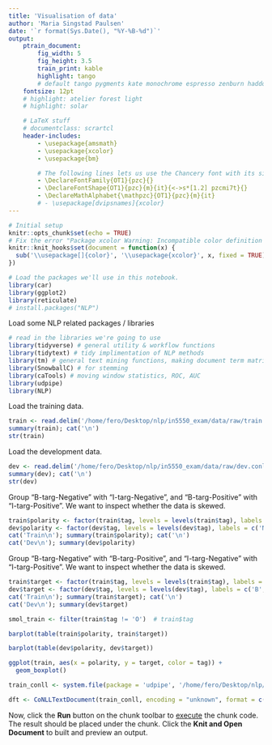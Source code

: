 ```yaml
---
title: 'Visualisation of data'
author: 'Maria Singstad Paulsen'
date: '`r format(Sys.Date(), "%Y-%B-%d")`'
output:
    ptrain_document:
        fig_width: 5
        fig_height: 3.5
        train_print: kable
        highlight: tango
        # default tango pygments kate monochrome espresso zenburn haddock breezedark
    fontsize: 12pt
    # highlight: atelier forest light
    # highlight: solar

    # LaTeX stuff
    # documentclass: scrartcl
    header-includes:
        - \usepackage{amsmath}
        - \usepackage{xcolor}
        - \usepackage{bm}

        # The following lines lets us use the Chancery font with its size altered
        - \DeclareFontFamily{OT1}{pzc}{}
        - \DeclareFontShape{OT1}{pzc}{m}{it}{<->s*[1.2] pzcmi7t}{}
        - \DeclareMathAlphabet{\mathpzc}{OT1}{pzc}{m}{it}
        # - \usepackage[dvipsnames]{xcolor}
---
```


```r
# Initial setup
knitr::opts_chunk$set(echo = TRUE)
# Fix the error "Package xcolor Warning: Incompatible color definition on input line ..."
knitr::knit_hooks$set(document = function(x) {
  sub('\\usepackage[]{color}', '\\usepackage{xcolor}', x, fixed = TRUE)
})
```


```r
# Load the packages we'll use in this notebook.
library(car)
library(ggplot2)
library(reticulate)
# install.packages("NLP")
```

Load some NLP related packages / libraries
```r
# read in the libraries we're going to use
library(tidyverse) # general utility & workflow functions
library(tidytext) # tidy implimentation of NLP methods
library(tm) # general text mining functions, making document term matrixes
library(SnowballC) # for stemming
library(caTools) # moving window statistics, ROC, AUC
library(udpipe)
library(NLP)
```

Load the training data.
```r
train <- read.delim('/home/fero/Desktop/nlp/in5550_exam/data/raw/train.conll', header = F, quote = "", col.names = c('token', 'tag'))
summary(train); cat('\n')
str(train)
```

Load the development data.
```r
dev <- read.delim('/home/fero/Desktop/nlp/in5550_exam/data/raw/dev.conll', header = F, quote = "", col.names = c('token', 'tag'))
summary(dev); cat('\n')
str(dev)
```


Group "B-targ-Negative" with "I-targ-Negative", and "B-targ-Positive" with "I-targ-Positive". We want to inspect whether the data is skewed.
```r
train$polarity <- factor(train$tag, levels = levels(train$tag), labels = c('Negative', 'Positive', 'Negative', 'Positive', 'O'))
dev$polarity <- factor(dev$tag, levels = levels(dev$tag), labels = c('Negative', 'Positive', 'Negative', 'Positive', 'O'))
cat('Train\n'); summary(train$polarity); cat('\n')
cat('Dev\n'); summary(dev$polarity)
```

Group "B-targ-Negative" with "B-targ-Positive", and "I-targ-Negative" with "I-targ-Positive". We want to inspect whether the data is skewed.
```r
train$target <- factor(train$tag, levels = levels(train$tag), labels = c('B', 'B', 'I', 'I', 'O'))
dev$target <- factor(dev$tag, levels = levels(dev$tag), labels = c('B', 'B', 'I', 'I', 'O'))
cat('Train\n'); summary(train$target); cat('\n')
cat('Dev\n'); summary(dev$target)
```
```r
smol_train <- filter(train$tag != 'O')  # train$tag
```

```r
barplot(table(train$polarity, train$target))

```

```r
barplot(table(dev$polarity, dev$target))
```

```r
ggplot(train, aes(x = polarity, y = target, color = tag)) + 
  geom_boxplot()

```

```r
train_conll <- system.file(package = 'udpipe', '/home/fero/Desktop/nlp/in5550_exam/data/raw/train.conll')

```

```r
dft <- CoNLLTextDocument(train_conll, encoding = "unknown", format = c(WORD = "WORD", TAG = "TAG"), meta = list())
```

Now, click the **Run** button on the chunk toolbar to [execute](https://www.jetbrains.com/help/pycharm/r-markdown.html#run-r-code) the chunk code. The result should be placed under the chunk.
Click the **Knit and Open Document** to built and preview an output.